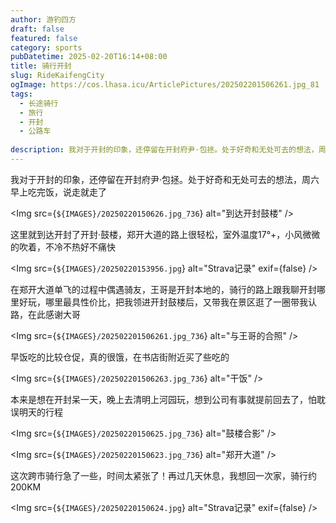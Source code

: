 ```yaml
---
author: 游钓四方
draft: false
featured: false
category: sports
pubDatetime: 2025-02-20T16:14+08:00
title: 骑行开封
slug: RideKaifengCity
ogImage: https://cos.lhasa.icu/ArticlePictures/202502201506261.jpg_81
tags:
  - 长途骑行
  - 旅行
  - 开封
  - 公路车
  
description: 我对于开封的印象，还停留在开封府尹·包拯。处于好奇和无处可去的想法，周六早上吃完饭，说走就走了
---
```



我对于开封的印象，还停留在开封府尹·包拯。处于好奇和无处可去的想法，周六早上吃完饭，说走就走了

<Img src={`${IMAGES}/20250220150626.jpg_736`} alt="到达开封鼓楼" />

这里就到达开封了开封·鼓楼，郑开大道的路上很轻松，室外温度17°+，小风微微的吹着，不冷不热好不痛快

<Img src={`${IMAGES}/20250220153956.jpg`} alt="Strava记录" exif={false} />

在郑开大道单飞的过程中偶遇骑友，王哥是开封本地的，骑行的路上跟我聊开封哪里好玩，哪里最具性价比，把我领进开封鼓楼后，又带我在景区逛了一圈带我认路，在此感谢大哥

<Img src={`${IMAGES}/202502201506261.jpg_736`} alt="与王哥的合照" />

早饭吃的比较仓促，真的很饿，在书店街附近买了些吃的

<Img src={`${IMAGES}/202502201506263.jpg_736`} alt="干饭" />

本来是想在开封呆一天，晚上去清明上河园玩，想到公司有事就提前回去了，怕耽误明天的行程

<Img src={`${IMAGES}/20250220150625.jpg_736`} alt="鼓楼合影" />

<Img src={`${IMAGES}/20250220150623.jpg_736`} alt="郑开大道" />

这次跨市骑行急了一些，时间太紧张了！再过几天休息，我想回一次家，骑行约200KM

<Img src={`${IMAGES}/20250220150624.jpg`} alt="Strava记录" exif={false} />